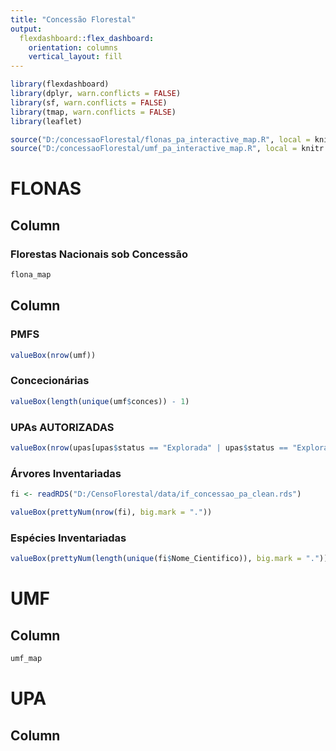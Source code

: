 ```yaml
---
title: "Concessão Florestal"
output: 
  flexdashboard::flex_dashboard:
    orientation: columns
    vertical_layout: fill
---
```


```r
library(flexdashboard)
library(dplyr, warn.conflicts = FALSE)
library(sf, warn.conflicts = FALSE)
library(tmap, warn.conflicts = FALSE)
library(leaflet)
```

```r
source("D:/concessaoFlorestal/flonas_pa_interactive_map.R", local = knitr::knit_global())
source("D:/concessaoFlorestal/umf_pa_interactive_map.R", local = knitr::knit_global())
```

FLONAS
=============================
Column
-----------------------------------------------------------------------

### Florestas Nacionais sob Concessão

```r
flona_map
```

Column {data-width=250, data-orientaion=rows}
-----------------------------------------------------------------------
### PMFS
```r
valueBox(nrow(umf))
```

### Concecionárias
```r
valueBox(length(unique(umf$conces)) - 1)
```

### UPAs AUTORIZADAS
```r
valueBox(nrow(upas[upas$status == "Explorada" | upas$status == "Explorando", ]))
```

### Árvores Inventariadas
```r
fi <- readRDS("D:/CensoFlorestal/data/if_concessao_pa_clean.rds")

valueBox(prettyNum(nrow(fi), big.mark = "."))
```

### Espécies Inventariadas
```r
valueBox(prettyNum(length(unique(fi$Nome_Cientifico)), big.mark = "."))
```


UMF
=============================
Column
-----------------------------------------------------------------------
```r
umf_map
```


UPA
=============================
Column
-----------------------------------------------------------------------
